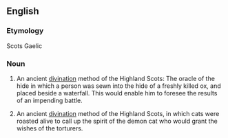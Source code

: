 ==English==

===Etymology===
Scots Gaelic

===Noun===
{{en-noun|-}}

# An ancient [[divination]] method of the Highland Scots: The oracle of the hide in which a person was sewn into the hide of a freshly killed ox, and placed beside a waterfall.  This would enable him to foresee the results of an impending battle.
#: {{rfquotek|Sir Walter Scott, ''The Lady of the Lake''}}
# An ancient [[divination]] method of the Highland Scots, in which cats were roasted alive to call up the spirit of the demon cat who would grant the wishes of the torturers.
#: {{rfquotek|''London Literary Gazette'' for March 1824}}
